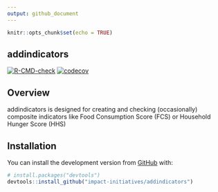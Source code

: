 ```yaml
---
output: github_document
---
```


```r
knitr::opts_chunk$set(echo = TRUE)
```
## addindicators

  <!-- badges: start -->
  [![R-CMD-check](https://github.com/mhkhan27/addindicators/actions/workflows/R-CMD-check.yaml/badge.svg)](https://github.com/mhkhan27/addindicators/actions/workflows/R-CMD-check.yaml)
  [![codecov](https://codecov.io/gh/mhkhan27/addindicators/branch/master/graph/badge.svg?token=RlTJbum32D)](https://codecov.io/gh/mhkhan27/addindicators)
  <!-- badges: end -->



## Overview
addindicators is designed for creating and checking (occasionally) composite indicators like Food Consumption Score (FCS) or Household Hunger Score (HHS) 

## Installation

You can install the development version from [GitHub](https://github.com/) with:

``` r
# install.packages("devtools")
devtools::install_github("impact-initiatives/addindicators")
```

